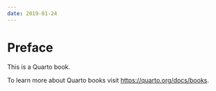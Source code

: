```yaml
---
date: 2019-01-24
---
```


# Preface {.unnumbered}

This is a Quarto book.

To learn more about Quarto books visit <https://quarto.org/docs/books>.
